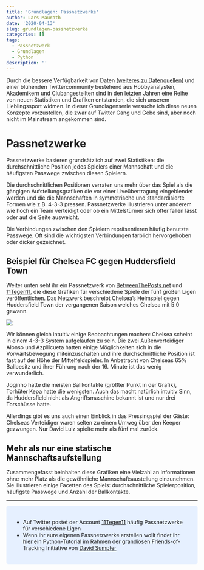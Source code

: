```yaml
---
title: 'Grundlagen: Passnetzwerke'
author: Lars Maurath
date: '2020-04-13'
slug: grundlagen-passnetzwerke
categories: []
tags:
  - Passnetzwerk
  - Grundlagen
  - Python
description: ''
---
```


Durch die bessere Verfügbarkeit von Daten [(weiteres zu Datenquellen)](https://www.keinemathematik.de/page/datenquellen/){target="_blank"} und einer blühenden Twittercommunity bestehend aus Hobbyanalysten, Akademikern und Clubangestellten sind in den letzten Jahren eine Reihe von neuen Statistiken und Grafiken entstanden, die sich unserem Lieblingssport widmen. In dieser Grundlagenserie versuche ich diese neuen Konzepte vorzustellen, die zwar auf Twitter Gang und Gebe sind, aber noch nicht im Mainstream angekommen sind.

# Passnetzwerke

Passnetzwerke basieren grundsätzlich auf zwei Statistiken: die durchschnittliche Position jedes Spielers einer Mannschaft und die häufigsten Passwege zwischen diesen Spielern. 

Die durchschnittlichen Positionen verraten uns mehr über das Spiel als die gängigen Aufstellungsgrafiken die vor einer Liveübertragung eingeblendet werden und die die Mannschaften in symmetrische und standardisierte Formen wie z.B. 4-3-3 pressen. Passnetzwerke illustrieren unter anderem wie hoch ein Team verteidigt oder ob ein Mittelstürmer sich öfter fallen lässt oder auf die Seite ausweicht.

Die Verbindungen zwischen den Spielern repräsentieren häufig benutzte Passwege. Oft sind die wichtigsten Verbindungen farblich hervorgehoben oder dicker gezeichnet. 


## Beispiel für Chelsea FC gegen Huddersfield Town

Weiter unten seht ihr ein Passnetzwerk von [BetweenThePosts.net](https://betweentheposts.net/){target="_blank"} und [11Tegen11](https://twitter.com/11tegen11){target="_blank"}, die diese Grafiken für verschiedene Spiele der fünf großen Ligen veröffentlichen. Das Netzwerk beschreibt Chelsea's Heimspiel gegen Huddersfield Town der vergangenen Saison welches Chelsea mit 5:0 gewann.

![](/post/2020-04-13-grundlagen-passnetzwerke_files/passing_network.png)

Wir können gleich intuitiv einige Beobachtungen machen: Chelsea scheint in einem 4-3-3 System aufgelaufen zu sein. Die zwei Außenverteidiger Alonso und Azpilicueta hatten einige Möglichkeiten sich in die Vorwärtsbewegung miteinzuschalten und ihre durchschnittliche Position ist fast auf der Höhe der Mittelfeldspieler. In Anbetracht von Chelseas 65% Ballbesitz und ihrer Führung nach der 16. Minute ist das wenig verwunderlich. 

Joginho hatte die meisten Ballkontakte (größter Punkt in der Grafik), Torhüter Kepa hatte die wenigsten. Auch das macht natürlich intuitiv Sinn, da Huddersfield nicht als Angriffsmaschine bekannt ist und nur drei Torschüsse hatte. 

Allerdings gibt es uns auch einen Einblick in das Pressingspiel der Gäste: Chelseas Verteidiger waren selten zu einem Umweg über den Keeper gezwungen. Nur David Luiz spielte mehr als fünf mal zurück.

## Mehr als nur eine statische Mannschaftsaufstellung

Zusammengefasst beinhalten diese Grafiken eine Vielzahl an Informationen ohne mehr Platz als die gewöhnliche Mannschaftsaustellung einzunehmen. Sie illustrieren einige Facetten des Spiels: durchschnittliche Spielerposition, häufigste Passwege und Anzahl der Ballkontakte.

***

<style>
div.blue { background-color:#e6f0ff; border-radius: 5px; padding: 20px;}
</style>
<div class = "blue">

- Auf Twitter postet der Account [11Tegen11](https://twitter.com/11tegen11){target="_blank"} häufig Passnetzwerke für verschiedene Ligen
- Wenn ihr eure eigenen Passnetzwerke erstellen wollt findet ihr [hier](https://github.com/Friends-of-Tracking-Data-FoTD/passing-networks-in-python){target="_blank"} ein Python-Tutorial im Rahmen der grandiosen Friends-of-Tracking Initiative von [David Sumpter](https://twitter.com/Soccermatics){target="_blank"}

</div>